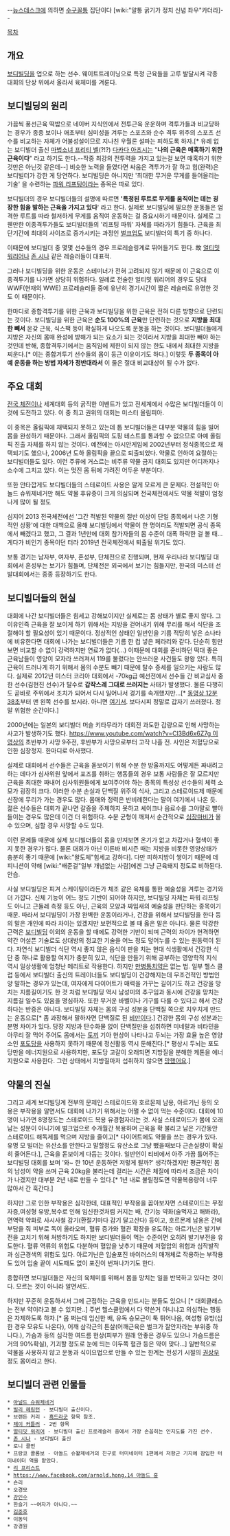 --[[뉴스데스크]]에 의하면 [[수구꼴통]] 집단이다 [wiki:"알통 굵기가 정치 신념 좌우"카더라]--

[[목차]]

== 개요 ==
[[보디빌딩]]을 업으로 하는 선수. 웨이트트레이닝으로 특정 근육들을 고루 발달시켜 각종 대회의 단상 위에서 올라서 육체미를 겨룬다.

== 보디빌딩의 원리 ==
가끔씩 풍선근육 떡밥으로 네이버 지식인에서 전투근육 운운하며 격투가들과 비교당하는 경우가 종종 보이나 애초부터 심미성을 겨루는 스포츠와 순수 격투 위주의 스포츠 선수를 비교하는 자체가 어불성설이므로 지나친 우월론 설파는 피하도록 하자.[* 유례 없는 보디빌더 출신 [[마법소녀 프리티 벨]](?!?) [[다카다 아츠시]]는 "'''나의 근육은 매혹하기 위한 근육이다'''" 라고 하기도 한다.--작중 최강의 전투력을 가지고 있는걸 보면 매혹하기 위한것만은 아닌것 같은데--] 비슷한 노력을 들였다면 싸움은 격투가가 잘 하고 힘(완력)은 보디빌더가 강한 게 당연하다. 보디빌딩은 아니지만 '최대한 무거운 무게를 들어올리는 기술' 을 수련하는 [[파워 리프팅]]이라는 종목은 따로 있다. 

보디빌더의 경우 보디빌더들의 설명에 따르면 ''''특정된 루트로 무게를 움직이는 데는 굉장한 힘을 발하는 근육을 가지고 있다'''' 라고 한다. 실제로 보디빌딩에 필요한 운동들은 엄격한 루트를 따라 철저하게 무게를 움직여 운동하는 걸 중요시하기 때문이다. 실제로 그 웬만한 이종격투가들도 보디빌더들의 '리프팅 파워' 자체를 따라가기 힘들다. 근육을 최단기간에 최대의 사이즈로 증가시키는 과정인 [[벌크업]]도 보디빌더의 특기 중 하나다. 

이때문에 보디빌더 중 몇몇 선수들의 경우 프로레슬링계로 뛰어들기도 한다. 故 [[얼티밋 워리어]]나 [[존 시나]] 같은 레슬러들이 대표적.

그러나 보디빌딩을 위한 운동은 스테미너가 전혀 고려되지 않기 때문에 이 근육으로 이종격투기를 나가면 상당히 위험하다. 일례로 전술한 얼티밋 워리어의 경우도 당대 WWF(현재의 WWE) 프로레슬러들 중에 유난히 경기시간이 짧은 레슬러로 유명한 것도 이 때문이다. 

한마디로 종합격투기를 위한 근육과 보디빌딩을 위한 근육은 전혀 다른 방향으로 단련되는 것이다. 보디빌딩을 위한 근육은 '''순도 100%의 근육'''만 단련하는 것으로 '''지방을 최대한 빼서''' 온갖 근육, 식스팩 등이 확실하게 나오도록 운동을 하는 것이다. 보디빌더들에게 지방은 자신의 몸매 완성에 방해가 되는 요소가 되는 것이라서 지방을 최대한 빼야 하는 것인데 반해, 종합격투기에서는 움직임에 제한이 되지 않는 한도 내에서 최대한 지방을 찌운다.[* 이는 종합겨투기 선수들의 몸이 둥근 이유이기도 하다.] 이렇듯 '''두 종목이 아예 운동을 하는 방법 자체가 정반대라서''' 이 둘은 절대 비교대상이 될 수가 없다.

== 주요 대회 ==
[[전국 체전]]이나 세계대회 등의 굵직한 이벤트가 있고 전세계에서 수많은 보디빌더들이 이것에 도전하고 있다. 이 중 최고 권위의 대회는 미스터 올림피아.

이 종목은 올림픽에 채택되지 못하고 있는데 톱 보디빌더들은 대부분 약물의 힘을 빌어 몸을 완성하기 때문이다. 그래서 올림픽의 도핑 테스트를 통과할 수 없으므로 아예 올림픽 진출 자체를 하지 않는 것이다. 예전에는 아시안게임에 2002년부터 정식종목으로 채택되기도 했으나, 2006년 도하 올림픽을 끝으로 퇴출되었다. 약물로 인하여 요절하는 보디빌더들도 있다. 이런 주류에 거스르는 비주류 약물 금지 대회도 있지만 어디까지나 소수에 그치고 있다. 이는 멋진 몸 뒤에 가려진 어두운 부분이다.

또한 안타깝게도 보디빌더들의 스테로이드 사용은 알게 모르게 큰 문제다. 전설적인 아놀드 슈워제네거만 해도 약물 후유증이 크게 의심되며 전국체전에서도 약물 적발이 엄청나게 많이 될 정도

심지어 2013 전국체전에선 '그간 적발된 약물의 절반 이상이 단일 종목에서 나온 기형적인 상황'에 대한 대책으로 올해 보디빌딩에서 약물이 한 명이라도 적발되면 공식 종목에서 빼겠다고 했고, 그 결과 1년만에 대회 참가자들의 몸 수준이 대폭 하락한 걸 볼 때... 게다가 비인기 종목이던 터라 2019년 전국체전에서 퇴출될 위기도 있다.

보통 경기는 남자부, 여자부, 혼성부, 단체전으로 진행되며, 현재 우리나라 보디빌딩 대회에서 혼성부는 보기가 힘들며, 단체전은 외국에서 보기는 힘들지만, 한국의 미스터 선발대회에서는 종종 등장하기도 한다.


== 보디빌더들의 현실 ==
대회에 나간 보디빌더들은 힘세고 강해보이지만 실제로는 몸 상태가 별로 좋지 않다. 그 이유인즉 근육을 잘 보이게 하기 위해서는 지방을 걷어내기 위해 무리를 해서 식단을 조절해야 할 필요성이 있기 때문이다. 정상적인 상태인 일반인을 기름 적당히 넣은 소나타에 비유한다면 대회에 나가는 보디빌더들은 기름 한 컵 넣은 페라리와 같다. 단순히 힘만 보면 비교할 수 없이 강력하지만 연료가 없다(...) 이때문에 대회를 준비하던 떡대 좋은 근육남들이 영양이 모자라 쓰러져서 119를 불렀다는 안쓰러운 사건들도 왕왕 있다. 특히 근육이 드러나게 하기 위해서 몸의 수분도 빼기 때문에 탈수 증세를 일으키는 사람도 많다. 실제로 2012년 미스터 코리아 대회에서 -70kg급 예선전에서 선수들 간 비교심사 중 한 선수(김현진 선수)가 탈수로 '''갑작스레 그대로 쓰러지는''' 사태가 발생했다. 물론 다행히도 곧바로 주위에서 조치가 되어서 다시 일어나서 경기를 속개했지만...[* [http://blog.daum.net/blackjin88/350 동영상 12분 38초]부터 맨 왼쪽 선수를 보시라. 아니면 [http://www.youtube.com/watch?v=LkLUjfpubQ0&feature=plcp 여기서]. 보다시피 정말로 갑자기 쓰러졌다. 정말 위험한 순간이다.] 

2000년에는 일본의 보디빌더 머슬 키타무라가 대회전 과도한 감량으로 인해 사망하는 사고가 발생하기도 했다. [[https://www.youtube.com/watch?v=Cl3Bd6x6Z7g 이 영상]]의 초반부가 사망 9주전, 후반부가 사망으로부터 고작 나흘 전. 사인은 저혈당으로 인한 심장정지. 한마디로 아사했다.

실제로 대회에서 선수들은 근육을 돋보이기 위해 수분 한 방울까지도 어떻게든 짜내려고 하는 데다가 심사위원 앞에서 포즈를 취하는 행동들의 경우 보통 사람들은 잘 모르지만 근육을 최대한 짜내어 심사위원들에게 보여주어야 하는 종목의 특성상 선수들의 체력 소모가 굉장히 크다. 이러한 수분 손실과 단백질 위주의 식사, 그리고 스테로이드제 때문에 신장에 무리가 가는 경우도 많다. 몸매와 정력은 반비례한다는 말이 여기에서 나온 듯. 젊은 선수들은 대회가 끝나면 갈증을 주체하지 못하고 셰이크나 음료수를 그야말로 빨아들이는 경우도 많은데 이건 더 위험하다. 수분 균형이 깨져서 순간적으로 [[심장마비]]가 올 수 있으며, 심할 경우 사망할 수도 있다.

이런 문제들 때문에 실제 보디빌더들의 몸을 만져보면 온기가 없고 차갑거나 혈색이 좋지 못한 경우가 많다. 물론 대회가 아닌 이른바 비시즌 때는 지방을 비롯한 영양상태가 충분히 좋기 때문에 [wiki:"왈도체"힘세고 강하다]. 다만 피하지방이 쌓이기 때문에 데피니션이 약해 [wiki:"배준걸"일부 개념없는 사람]에겐 그냥 근육돼지 정도로 비하된다. 안습.

사실 보디빌딩은 피겨 스케이팅이라든가 체조 같은 육체를 통한 예술성을 겨루는 경기와 더 가깝다. 신체 기능이 어느 정도 기반이 되어야 하지만, 보디빌딩 자체는 파워 리프팅도 아니고 근둘레 측정 등도 아닌, 근육의 모양과 짜임새의 예술성을 판단하는 종목이기 때문. 따라서 보디빌딩이 가장 완벽한 운동이라거나, 건강을 위해서 보디빌딩을 한다 등의 말은 개인에 따라 차이는 있겠지만 보편적으로 볼 때 옳은 말은 아니다. 물론 막강한 근력은 [[보디빌딩]] 이외의 운동을 할 때에도 강력한 기반이 되며 근력의 차이가 현격하면 약간 어설픈 기술로도 상대방의 정교한 기술을 어느 정도 덮어누를 수 있는 원동력이 된다. 자연식 보디빌더 식단 역시 좋지 않은 음식이 판을 치는 현대 식생활에서 건강한 식단 중 하나로 활용할 여지가 충분히 있고, 식단을 만들기 위해 공부하는 영양학적 지식 역시 일상생활에 엄청난 메리트로 작용한다. 하지만 [[만병통치약]]은 없는 법. 일부 헬스 클럽 등에서 보디빌더 출신의 트레이너들도 보디빌딩이 건강해지는데 무조건적인 방법인양 말하는 경우가 있는데, 여자에게 다이어트가 매력을 가꾸는 길이기도 하고 건강을 망치는 지름길이기도 한 것 처럼 보디빌딩 역시 남성미의 추구임과 동시에 건강을 망치는 지름길 일수도 있음을 명심하자. 또한 무거운 바벨이나 기구를 다룰 수 있다고 해서 건강하다는 반증은 아니다. 보디빌딩 자체는 몸의 구성 성분을 단백질 쪽으로 치우치게 만드는 운동으로[* 좀 과장해서 말하자면 단백질로 된 [[비만]]이다.] 건강한 몸의 구성 성분과는 분명 차이가 있다. 당장 지방과 탄수화물 없이 단백질만을 섭취하면 미네랄과 비타민을 아무리 잘 먹어 주어도 몸에서는 [[토끼]] 기아 현상이 나타나고 두뇌는 가장 효율 높은 영양소인 [[포도당]]을 사용하지 못하기 때문에 정신활동 역시 둔해진다.[* 평상시 두뇌는 포도당만을 에너지원으로 사용하지만, 포도당 고갈이 오래되면 지방질을 분해한 케톤을 에너지원으로 사용한다. 그런 상태에서 지방질마저 섭취하지 않으면 [[망했어요]].]

== 약물의 진실 ==

그리고 세계 보디빌딩계 전부의 문제인 스테로이드와 호르몬제 남용, 아르기닌 등의 오용은 부작용을 알면서도 대회에 나가기 위해서는 어쩔 수 없이 먹는 수준이다. 대회에 10명이 나가면 8명정도는 스테로이드 복용 유경험자라는 것. 사실 스테로이드가 몸에 오래 남는 성분이 아니기에 벌크업으로 수개월간 복용하며 근육을 확 불리고 남은 기간동안 스테로이드 해독제를 먹으며 지방을 줄이고[* 다이어트에도 약물을 쓰는 경우가 있다. 유명 모 빌더는 유산소를 안한다고 말할정도 유산소로 그냥 뺐을때보다 근손실량이 확실히 줄어든다.], 근육을 돋보이게 다듬는 것이다. 일반인이 티비에서 아주 가끔 틀어주는 보디빌딩 대회를 보며 '와~ 한 10년 운동하면 저렇게 될까?' 생각하겠지만 평균적인 몸의 남성이 약을 쓰며 근육 20kg을 불리는데 걸리는 시간은 체질에 따라서 조금은 차이가 나겠지만 대부분 2년 내로 만들 수 있다.[* 1년 내로 불릴정도면 약물복용량이 너무 많아서 간 훅간다.]

하지만 그로 인한 부작용은 심각한데, 대표적인 부작용을 꼽아보자면 스테로이드는 무정자증,여성형 유방,복수로 인해 임신한것처럼 커지는 배, 간기능 약화(술먹자고 해봐라), 면역력 약화로 사시사철 감기(환절기마다 감기 달고산다) 등이고, 호르몬제 남용은 간에 부담을 줘 피부로 독이 올라오며, 혈류 증가와 혈관 확장을 유도하는 아르기닌은 발기부전을 고치기 위해 처방하기도 하지만 보디빌더들이 먹는 수준이면 오히려 발기부전을 유도한다. 혈류 역류의 위험도 다분하며 혈압을 낮추기 때문에 저혈압의 위험과 심작발작과 심근경색의 위험도 있다. 아르기닌은 입술포진 바이러스의 매개체로 작용하는 부작용도 있어 입술 끝이 시도때도 없이 포진이 번져나가기도 한다.

종합하면 보디빌더들은 자신의 육체미를 위해서 몸을 망치는 일을 반복하고 있다는 것이다. 모르는 것이 아니라 알면서도.

하지만 꾸준히 운동하셔서 그에 근접하는 근육을 만드시는 분들도 있으니 [* 대회클래스는 전부 약이라고 볼 수 있지만..] 주변 헬스클럽에서 다 약쓴거 아니냐고 의심하는 행동은 자제하도록 하자.[* 몸 쩌는데 임신한 배, 유독 승모근이 툭 튀어나옴, 여성형 유방(심한 경우 모유도 나온다), 어깨 삼각근의 튼살(어깨근육은 벌크가 잘안자라는 부위중 하나다.), 가슴과 등의 심각한 여드름 현상(피부가 원래 안좋은 경우도 있으나 가슴드름은 거의 90%확실), 기괴할 정도로 눈에 띄는 이두쪽 혈관 등은 약이 맞다...] 일반적으로 약물을 사용하지 않고 운동과 식이요법으로 만들 수 있는 한계는 전성기 시절의 [[권상우]] 정도 몸이라고 한다.

== 보디빌더 관련 인물들 ==
 * [[아널드 슈워제네거]]
 * [[빌리 헤링턴]] - 보디빌더 출신이다.
 * 브랜든 커리 - [[흑드라군]] 항목 참조.
 * [[제이 커틀러]] - 2번 항목
 * [[얼티밋 워리어]] - 보디빌더 출신 프로레슬러 중에서 가장 손꼽히는 인지도를 가진 선수.
 * [[존 시나]] - 보디빌더 출신
 * 로니 콜먼
 * 프랑코 콜롬보 - 아놀드 슈왈제네거의 친구로 터미네이터 1편에서 저항군 기지에 잠입한 터미네이터 역을 맡았다.
 * [[리 프리스트]]
 * [[https://www.facebook.com/arnold.hong.14 아놀드 홍]]
 * 숀리
 * 오경모
 * [[강인수]]
 * 한슬기 ~~여자가 아니다.~~
 * [[김준호]]
 * 이동익
 * 강경원
